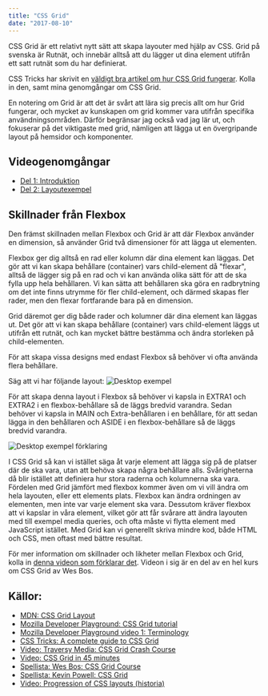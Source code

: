 ```yaml
---
title: "CSS Grid"
date: "2017-08-10"
---
```


CSS Grid är ett relativt nytt sätt att skapa layouter med hjälp av CSS. Grid på svenska är Rutnät, och innebär alltså att du lägger ut dina element utifrån ett satt rutnät som du har definierat.

CSS Tricks har skrivit en [väldigt bra artikel om hur CSS Grid fungerar](https://css-tricks.com/snippets/css/complete-guide-grid/). Kolla in den, samt mina genomgångar om CSS Grid.

En notering om Grid är att det är svårt att lära sig precis allt om hur Grid fungerar, och mycket av kunskapen om grid kommer vara utifrån specifika användningsområden.
Därför begränsar jag också vad jag lär ut, och fokuserar på det viktigaste med grid, nämligen att lägga ut en övergripande layout på hemsidor och komponenter.

## Videogenomgångar

- [Del 1: Introduktion](https://youtu.be/QUozc9PFXNI)
- [Del 2: Layoutexempel](https://youtu.be/OJo8gCHVODc)

## Skillnader från Flexbox

Den främst skillnaden mellan Flexbox och Grid är att där Flexbox använder en dimension, så använder Grid två dimensioner för att lägga ut elementen.

Flexbox ger dig alltså en rad eller kolumn där dina element kan läggas. Det gör att vi kan skapa behållare (container) vars child-element då "flexar", alltså de lägger sig på en rad och vi kan använda olika sätt för att de ska fylla upp hela behållaren.
Vi kan sätta att behållaren ska göra en radbrytning om det inte finns utrymme för fler child-element, och därmed skapas fler rader, men den flexar fortfarande bara på en dimension.

Grid däremot ger dig både rader och kolumner där dina element kan läggas ut. Det gör att vi kan skapa behållare (container) vars child-element läggs ut utifrån ett rutnät, och kan mycket bättre bestämma och ändra storleken på child-elementen.

För att skapa vissa designs med endast Flexbox så behöver vi ofta använda flera behållare.

Säg att vi har följande layout:
![Desktop exempel](desktop_example.png)

För att skapa denna layout i Flexbox så behöver vi kapsla in EXTRA1 och EXTRA2 i en flexbox-behållare så de läggs bredvid varandra.
Sedan behöver vi kapsla in MAIN och Extra-behållaren i en behållare, för att sedan lägga in den behållaren och ASIDE i en flexbox-behållare så de läggs bredvid varandra.

![Desktop exempel förklaring](desktop_example_explanation.png)

I CSS Grid så kan vi istället säga åt varje element att lägga sig på de platser där de ska vara, utan att behöva skapa några behållare alls. Svårigheterna då blir istället att definiera hur stora raderna och kolumnerna ska vara.
Fördelen med Grid jämfört med flexbox kommer även om vi vill ändra om hela layouten, eller ett elements plats. Flexbox kan ändra ordningen av elementen, men inte var varje element ska vara.
Dessutom kräver flexbox att vi kapslar in våra element, vilket gör att får svårare att ändra layouten med till exempel media queries, och ofta måste vi flytta element med JavaScript istället.
Med Grid kan vi generellt skriva mindre kod, både HTML och CSS, men oftast med bättre resultat.

För mer information om skillnader och likheter mellan Flexbox och Grid, kolla in [denna videon som förklarar det](https://www.youtube.com/watch?v=HYji_V2aYa0). Videon i sig är en del av en hel kurs om CSS Grid av Wes Bos.

## Källor:

- [MDN: CSS Grid Layout](https://developer.mozilla.org/en-US/docs/Web/CSS/CSS_Grid_Layout)
- [Mozilla Developer Playground: CSS Grid tutorial](https://mozilladevelopers.github.io/playground/css-grid)
- [Mozilla Developer Playground video 1: Terminology](https://www.youtube.com/watch?v=s-sYjp9-K6E)
- [CSS Tricks: A complete guide to CSS Grid](https://css-tricks.com/snippets/css/complete-guide-grid/)
- [Video: Traversy Media: CSS Grid Crash Course](https://www.youtube.com/watch?v=jV8B24rSN5o)
- [Video: CSS Grid in 45 minutes](https://www.youtube.com/watch?v=DCZdCKjnBCs)
- [Spellista: Wes Bos: CSS Grid Course](https://www.youtube.com/watch?v=T-slCsOrLcc&list=PLu8EoSxDXHP5CIFvt9-ze3IngcdAc2xKG)
- [Spellista: Kevin Powell: CSS Grid](https://www.youtube.com/watch?v=plRcoRqLriw&list=PL4-IK0AVhVjPv5tfS82UF_iQgFp4Bl998)
- [Video: Progression of CSS layouts (historia)](https://www.youtube.com/watch?v=R7gqJkdc5dM)
